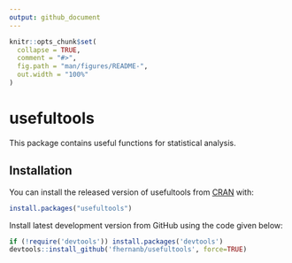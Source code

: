 ```yaml
---
output: github_document
---
```


<!-- README.md is generated from README.Rmd. Please edit that file -->

```r
knitr::opts_chunk$set(
  collapse = TRUE,
  comment = "#>",
  fig.path = "man/figures/README-",
  out.width = "100%"
)
```

# usefultools

This package contains useful functions for statistical analysis.

## Installation

You can install the released version of usefultools from [CRAN](https://CRAN.R-project.org) with:

``` r
install.packages("usefultools")
```

Install latest development version from GitHub using the code given below:

```r
if (!require('devtools')) install.packages('devtools')
devtools::install_github('fhernanb/usefultools', force=TRUE)
```
